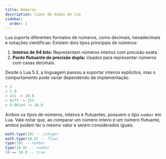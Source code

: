 ```yaml
---
title: Números
description: tipos de dados do lua
sidebar:
  order: 1
---
```



Lua suporta diferentes formatos de números, como decimais, hexadecimais e notações científicas: Existem dois tipos principais de números:

1. **Inteiros de 64 bits:** Representam números inteiros com precisão exata.
2. **Ponto flutuante de precisão dupla:** Usados para representar números com casas decimais.

<Aside type="caution" title="Cuidado!">
  Desde o Lua 5.3, a linguagem passou a suportar inteiros explícitos, mas o
  comportamento pode variar dependendo da implementação.
</Aside>

```lua
> 2
> 2.0
> 2e1 -> 20.0
> 0xff -> 255
> 0.001e4 -> 10.0
```

Ambos os tipos de números, inteiros e flutuantes, possuem o tipo `number` em Lua. Vale notar que, ao comparar um número inteiro e um número flutuante, ambos podem ter o mesmo valor e serem considerados iguais.

```lua
math.type(10) -- integer
math.type(10.0) -- float
type(10) -- number
type(10.0) -- number
10 == 10.0 -- true
```

